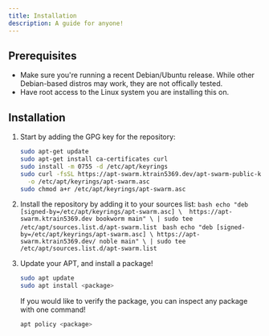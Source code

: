 ```yaml
---
title: Installation
description: A guide for anyone!
---
```


## Prerequisites

- Make sure you're running a recent Debian/Ubuntu release. While other Debian-based distros may work, they are not offically tested.
- Have root access to the Linux system you are installing this on.

## Installation
<Steps>

 1. Start by adding the GPG key for the repository:
    ```bash
    sudo apt-get update
    sudo apt-get install ca-certificates curl
    sudo install -m 0755 -d /etc/apt/keyrings
    sudo curl -fsSL https://apt-swarm.ktrain5369.dev/apt-swarm-public-key.asc \
      -o /etc/apt/keyrings/apt-swarm.asc
    sudo chmod a+r /etc/apt/keyrings/apt-swarm.asc
    ```

 2. Install the repository by adding it to your sources list:
    <Tabs>
        <TabItem label="Debian">
          ```bash
          echo "deb [signed-by=/etc/apt/keyrings/apt-swarm.asc] \ 
            https://apt-swarm.ktrain5369.dev bookworm main" \
            | sudo tee /etc/apt/sources.list.d/apt-swarm.list
          ```
        </TabItem>
        <TabItem label="Ubuntu">
          ```bash
          echo "deb [signed-by=/etc/apt/keyrings/apt-swarm.asc] \
            https://apt-swarm.ktrain5369.dev/ noble main" \
            | sudo tee /etc/apt/sources.list.d/apt-swarm.list
          ```
        </TabItem>
    </Tabs>
 
 3. Update your APT, and install a package!
    ```bash
    sudo apt update
    sudo apt install <package>
    ```
    If you would like to verify the package, you can inspect any package with one command!
    ```bash
    apt policy <package>
    ```

</Steps>
